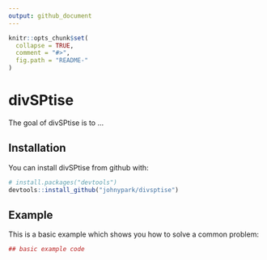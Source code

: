 ```yaml
---
output: github_document
---
```


<!-- README.md is generated from README.Rmd. Please edit that file -->

```r
knitr::opts_chunk$set(
  collapse = TRUE,
  comment = "#>",
  fig.path = "README-"
)
```

# divSPtise

The goal of divSPtise is to ...

## Installation

You can install divSPtise from github with:

```r
# install.packages("devtools")
devtools::install_github("johnypark/divsptise")
```

## Example

This is a basic example which shows you how to solve a common problem:

```r
## basic example code
```
